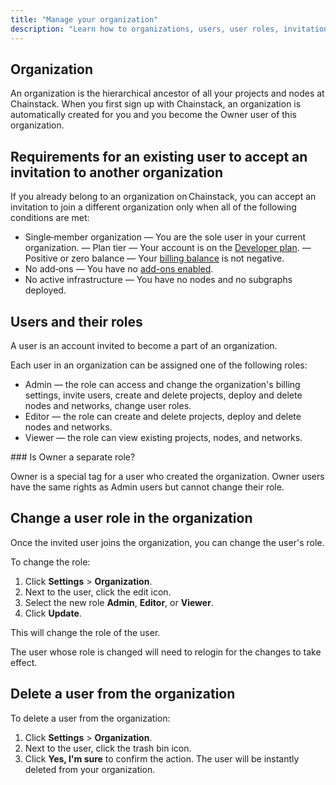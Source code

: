 ```yaml
---
title: "Manage your organization"
description: "Learn how to organizations, users, user roles, invitation requirements."
---
```


## Organization

An organization is the hierarchical ancestor of all your projects and nodes at Chainstack. When you first sign up with Chainstack, an organization is automatically created for you and you become the Owner user of this organization.

## Requirements for an existing user to accept an invitation to another organization

If you already belong to an organization on Chainstack, you can accept an invitation to join a different organization only when all of the following conditions are met:

- Single‑member organization — You are the sole user in your current organization.
— Plan tier — Your account is on the [Developer plan](https://chainstack.com/pricing/).
— Positive or zero balance — Your [billing balance](/docs/manage-your-billing) is not negative.
- No add‑ons — You have no [add-ons enabled](/docs/add-ons).
- No active infrastructure — You have no nodes and no subgraphs deployed.

## Users and their roles

A user is an account invited to become a part of an organization.

Each user in an organization can be assigned one of the following roles:

* Admin — the role can access and change the organization's billing settings, invite users, create and delete projects, deploy and delete nodes and networks, change user roles.
* Editor — the role can create and delete projects, deploy and delete nodes and networks.
* Viewer — the role can view existing projects, nodes, and networks.

<Info>
  ### Is Owner a separate role?

  Owner is a special tag for a user who created the organization. Owner users have the same rights as Admin users but cannot change their role.
</Info>

## Change a user role in the organization

Once the invited user joins the organization, you can change the user's role.

To change the role:
1. Click **Settings** > **Organization**.
2. Next to the user, click the edit icon.
3. Select the new role **Admin**, **Editor**, or **Viewer**.
4. Click **Update**.

This will change the role of the user.

The user whose role is changed will need to relogin for the changes to take effect.

## Delete a user from the organization

To delete a user from the organization:
1. Click **Settings** > **Organization**.
2. Next to the user, click the trash bin icon.
3. Click **Yes, I'm sure** to confirm the action.
The user will be instantly deleted from your organization.
